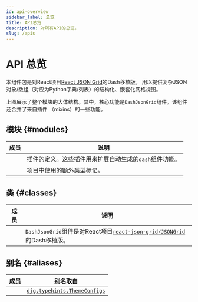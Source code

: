 ```yaml
---
id: api-overview
sidebar_label: 总览
title: API总览
description: 对所有API的总览。
slug: /apis
---
```




# API 总览

<APITopBar type="package" source="." />

本组件包是对React项目[React JSON Grid<IconExternalLink/>][git-react-json-grid]的Dash移植版。
用以提供复杂JSON对象/数组（对应为Python字典/列表）的结构化、嵌套化网格视图。

<div className="mb-default">
  <ThemedImage
    alt="Docusaurus themed image"
    sources={{
      light: useBaseUrl("/img/overview-light.svg"),
      dark: useBaseUrl("/img/overview-dark.svg"),
    }}
  />
</div>

上图展示了整个模块的大体结构。其中，核心功能是`DashJsonGrid`组件。该组件还合并了来自插件
（mixins）的一些功能。

## 模块 {#modules}

|                                            成员                                            | <center>说明</center>                                  |
| :----------------------------------------------------------------------------------------: | :----------------------------------------------------- |
|    [<IconObjType type="module" hasText={true} text="mixins"/>](./apis/mixins/index.mdx)    | 插件的定义。这些插件用来扩展自动生成的`dash`组件功能。 |
| [<IconObjType type="module" hasText={true} text="typehints"/>](./apis/typehints/index.mdx) | 项目中使用的额外类型标记。                             |

## 类 {#classes}

|                                           成员                                            | <center>说明</center>                                                                                           |
| :---------------------------------------------------------------------------------------: | :-------------------------------------------------------------------------------------------------------------- |
| [<IconObjType type="class" hasText={true} text="DashJsonGrid"/>](./apis/DashJsonGrid.mdx) | `DashJsonGrid`组件是对React项目[`react-json-grid/JSONGrid`<IconExternalLink/>][link-jsongrid]的Dash移植版。 |

## 别名 {#aliases}

|                             成员                              | <center>别名取自</center>                                         |
| :-----------------------------------------------------------: | :---------------------------------------------------------------- |
| <IconObjType type="type" hasText={true} text="ThemeConfigs"/> | [`djg.typehints.ThemeConfigs`](./apis/typehints/ThemeConfigs.mdx) |

[git-react-json-grid]: https://github.com/RedHeadphone/react-json-grid
[link-jsongrid]: https://github.com/RedHeadphone/react-json-grid?tab=readme-ov-file#props
